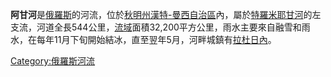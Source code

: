 '''阿甘河'''是[[俄羅斯|俄羅斯]]的河流，位於[[秋明州|秋明州]][[漢特-曼西自治區|漢特-曼西自治區]]內，屬於[[特羅米耶甘河|特羅米耶甘河]]的左支流，河道全長544公里，[[流域|流域]]面積32,200平方公里，雨水主要來自融雪和雨水，在每年11月下旬開始結冰，直至翌年5月，河畔城鎮有[[拉杜日內_(漢特-曼西自治區)|拉杜日內]]。

{{coord|61|23|34|N|74|35|23|E|display=title}}

{{Russia-geo-stub}}

[[Category:俄羅斯河流|Category:俄羅斯河流]]